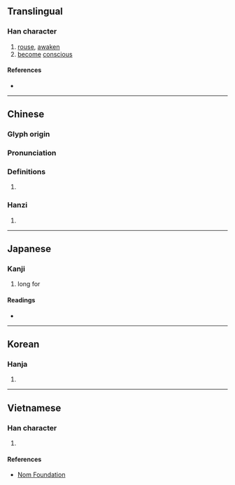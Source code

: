 {{character info/new}}
==Translingual==

===Han character===
{{Han char|rn=61|rad=心|as=12|sn=15|four=96096|canj=PAYF|ids=⿰忄景}}

# [[rouse]], [[awaken]]
# [[become]] [[conscious]]

====References====
* {{Han ref|kx=0403.360|dkj=11256|dj=0744.050|hdz=42354.060|uh=61AC|ud=25004|bh=BCA9|bd=48297}}

----

==Chinese==
{{zh-forms}}

===Glyph origin===
{{Han etym}}

===Pronunciation===
{{zh-pron
|m=jǐng
|c=ging2,gwing2
|h=
|md=
|mn=qz,tw,xm,zz:kéng
|w=
|mc=y
|oc=y
|cat=
}}

===Definitions===
{{zh-hanzi}}

# {{rfdef|lang=zh}}

===Hanzi===
{{yue-hanzi|jyut=[[ging2]], [[gwing2]]|y=ging2, gwing2}}

# {{defn|lang=yue|sort=心12}}

----

==Japanese==

===Kanji===
{{ja-kanji|grade=|rs=心12}}

# long for

====Readings====
* {{ja-readings|on=[[けい]] (kei)|kun=[[さとる]] (satoru)}}

----

==Korean==

===Hanja===
{{ko-hanja|hangeul=[[경]]|eumhun=|rv=gyeong|mr=kyŏng|y=keyng}}

# {{defn|lang=ko|sort=心12}}

----

==Vietnamese==

===Han character===
{{vi-readings|rs=心12|hanviet=cảnh}}

# {{defn|lang=vi|sort=心12}}

====References====
* [http://nomfoundation.org/common/nom_details.php?codepoint=61ac Nom Foundation]